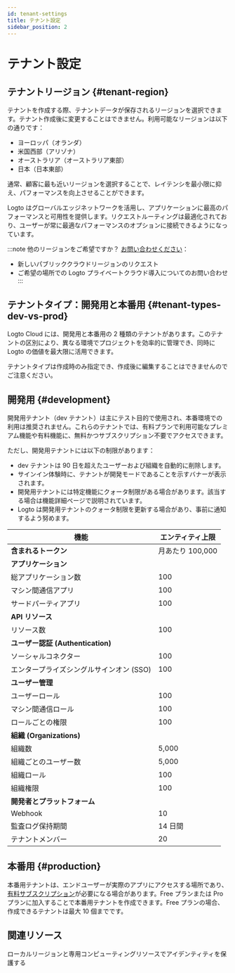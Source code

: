 ```yaml
---
id: tenant-settings
title: テナント設定
sidebar_position: 2
---
```


# テナント設定

## テナントリージョン \{#tenant-region}

テナントを作成する際、テナントデータが保存されるリージョンを選択できます。テナント作成後に変更することはできません。利用可能なリージョンは以下の通りです：

- ヨーロッパ（オランダ）
- 米国西部（アリゾナ）
- オーストラリア（オーストラリア東部）
- 日本（日本東部）

通常、顧客に最も近いリージョンを選択することで、レイテンシを最小限に抑え、パフォーマンスを向上させることができます。

Logto はグローバルエッジネットワークを活用し、アプリケーションに最高のパフォーマンスと可用性を提供します。リクエストルーティングは最適化されており、ユーザーが常に最適なパフォーマンスのオプションに接続できるようになっています。

:::note
他のリージョンをご希望ですか？ [お問い合わせください](https://logto.io/contact)：

- 新しいパブリッククラウドリージョンのリクエスト
- ご希望の場所での Logto プライベートクラウド導入についてのお問い合わせ
  :::

## テナントタイプ：開発用と本番用 \{#tenant-types-dev-vs-prod}

Logto Cloud には、開発用と本番用の 2 種類のテナントがあります。このテナントの区別により、異なる環境でプロジェクトを効率的に管理でき、同時に Logto の価値を最大限に活用できます。

テナントタイプは作成時のみ指定でき、作成後に編集することはできませんのでご注意ください。

## 開発用 \{#development}

開発用テナント（dev テナント）は主にテスト目的で使用され、本番環境での利用は推奨されません。これらのテナントでは、有料プランで利用可能なプレミアム機能や有料機能に、無料かつサブスクリプション不要でアクセスできます。

ただし、開発用テナントには以下の制限があります：

- dev テナントは 90 日を超えたユーザーおよび組織を自動的に削除します。
- サインイン体験時に、テナントが開発モードであることを示すバナーが表示されます。
- 開発用テナントには特定機能にクォータ制限がある場合があります。該当する場合は機能詳細ページで説明されています。
- Logto は開発用テナントのクォータ制限を更新する場合があり、事前に通知するよう努めます。

| 機能                                     | エンティティ上限 |
| ---------------------------------------- | ---------------- |
| **含まれるトークン**                     | 月あたり 100,000 |
| **アプリケーション**                     |
| 総アプリケーション数                     | 100              |
| マシン間通信アプリ                       | 100              |
| サードパーティアプリ                     | 100              |
| **API リソース**                         |                  |
| リソース数                               | 100              |
| **ユーザー認証 (Authentication)**        |                  |
| ソーシャルコネクター                     | 100              |
| エンタープライズシングルサインオン (SSO) | 100              |
| **ユーザー管理**                         |                  |
| ユーザーロール                           | 100              |
| マシン間通信ロール                       | 100              |
| ロールごとの権限                         | 100              |
| **組織 (Organizations)**                 |                  |
| 組織数                                   | 5,000            |
| 組織ごとのユーザー数                     | 5,000            |
| 組織ロール                               | 100              |
| 組織権限                                 | 100              |
| **開発者とプラットフォーム**             |                  |
| Webhook                                  | 10               |
| 監査ログ保持期間                         | 14 日間          |
| テナントメンバー                         | 20               |

## 本番用 \{#production}

本番用テナントは、エンドユーザーが実際のアプリにアクセスする場所であり、[有料サブスクリプション](https://logto.io/pricing)が必要になる場合があります。Free プランまたは Pro プランに加入することで本番用テナントを作成できます。Free プランの場合、作成できるテナントは最大 10 個までです。

## 関連リソース

<Url href="https://blog.logto.io/data-region-resources">
  ローカルリージョンと専用コンピューティングリソースでアイデンティティを保護する
</Url>
